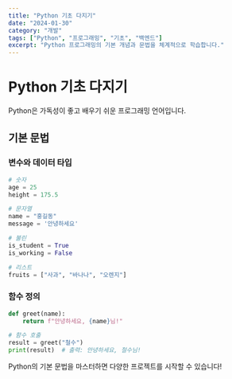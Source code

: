 ```yaml
---
title: "Python 기초 다지기"
date: "2024-01-30"
category: "개발"
tags: ["Python", "프로그래밍", "기초", "백엔드"]
excerpt: "Python 프로그래밍의 기본 개념과 문법을 체계적으로 학습합니다."
---
```


# Python 기초 다지기

Python은 가독성이 좋고 배우기 쉬운 프로그래밍 언어입니다.

## 기본 문법

### 변수와 데이터 타입
```python
# 숫자
age = 25
height = 175.5

# 문자열
name = "홍길동"
message = '안녕하세요'

# 불린
is_student = True
is_working = False

# 리스트
fruits = ["사과", "바나나", "오렌지"]
```

### 함수 정의
```python
def greet(name):
    return f"안녕하세요, {name}님!"

# 함수 호출
result = greet("철수")
print(result)  # 출력: 안녕하세요, 철수님!
```

Python의 기본 문법을 마스터하면 다양한 프로젝트를 시작할 수 있습니다!
